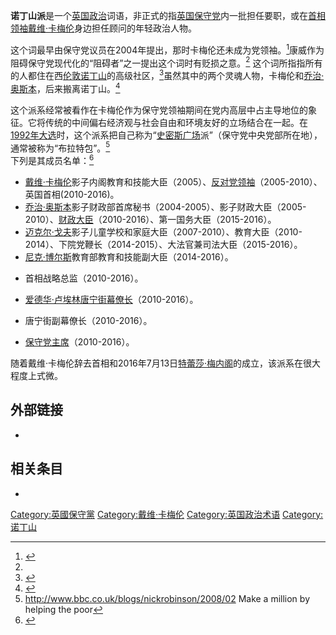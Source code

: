 {{NoteTA
|G1=PoliticiansUK
|G2=UK Places
|G3=People
|G4=Country
|1=zh-cn:戴维·卡梅伦;zh-hk:甘民樂;
}}
'''诺丁山派'''是一个[[英国政治|英国政治]]词语，非正式的指[[英国保守党|英国保守党]]内一批担任要职，或在[[英国首相|首相]][[保守黨黨魁_(英國)|领袖]][[戴维·卡梅伦|戴维·卡梅伦]]身边担任顾问的年轻政治人物。

这个词最早由保守党议员{{le|德雷克·康威|Derek Conway}}在2004年提出，那时卡梅伦还未成为党领袖。<ref name="Tory leader put under pressure">{{cite news |title=Tory leader put under pressure on three fronts |trans_title=保守党领袖在三条战线上面临压力 |author=Marie Woolf |author2=Ben Russell |newspaper=[[独立报|独立报]] |date=28 July 2004 |url=http://www.independent.co.uk/news/uk/politics/tory-leader-put-under-pressure-on-three-fronts-554701.html |accessdate=2017-01-05 |archive-date=2016-04-12 |archive-url=https://web.archive.org/web/20160412162913/http://www.independent.co.uk/news/uk/politics/tory-leader-put-under-pressure-on-three-fronts-554701.html |dead-url=no }}</ref>康威作为阻碍保守党现代化的“阻碍者”之一提出这个词时有贬损之意。<ref name="Tory leader put under pressure" /> 这个词所指指所有的人都住在西[[伦敦|伦敦]][[诺丁山|诺丁山]]的高级社区，<ref>{{cite news |title=Tory central |trans_title=保守党中央 |author=Nicholas Watt |newspaper=The Guardian |date=28 July 2004 |url=https://www.theguardian.com/politics/2004/jul/28/conservatives.uk1 |accessdate=2017-01-05 |archive-date=2017-02-05 |archive-url=https://web.archive.org/web/20170205031428/https://www.theguardian.com/politics/2004/jul/28/conservatives.uk1 |dead-url=no }}</ref>虽然其中的两个灵魂人物，卡梅伦和[[乔治·奥斯本|乔治·奥斯本]]，后来搬离诺丁山。<ref>{{cite news |title=The Tory Notting Hill Set sell up and move on; Cameron and his pals quit west London base |trans_title=托利党诺丁山派搬家；卡梅伦和他的哥儿们退出西伦敦的大本营 |author=Katherine Barney |newspaper=[[标准晚报|标准晚报]] |date=3 March 2006 |url= }}</ref>

这个派系经常被看作在卡梅伦作为保守党领袖期间在党内高层中占主导地位的象征。它将传统的中间偏右经济观与社会自由和环境友好的立场结合在一起。在[[1992年英国大选|1992年大选]]时，这个派系把自己称为“[[史密斯广场|史密斯广场]]派”（保守党中央党部所在地），通常被称为“布拉特包”。<ref>http://www.bbc.co.uk/blogs/nickrobinson/2008/02 {{Wayback|url=http://www.bbc.co.uk/blogs/nickrobinson/2008/02 |date=20160330084536 }} Make a million by helping the poor</ref>{{sfn|Snowdon|2010|p=3}}<br />
下列是其成员名单：<ref>{{cite news |title=Who are the Notting Hill Set? |trans_title=谁是诺丁山派？ |author= |newspaper=The Daily Telegraph |date=26 Feb 2006 |url=http://www.telegraph.co.uk/news/uknews/1511473/Who-are-the-Notting-Hill-Set.html |accessdate=2017-01-05 |archive-date=2016-07-28 |archive-url=https://web.archive.org/web/20160728001205/http://www.telegraph.co.uk/news/uknews/1511473/Who-are-the-Notting-Hill-Set.html |dead-url=no }}</ref>
*[[戴维·卡梅伦|戴维·卡梅伦]]影子内阁教育和技能大臣（2005）、[[反对党领袖_(英国)|反对党领袖]]（2005-2010）、英国首相(2010-2016)。
*[[乔治·奥斯本|乔治·奥斯本]]影子财政部首席秘书（2004-2005）、影子财政大臣（2005-2010）、[[英国财政大臣|财政大臣]]（2010-2016）、第一国务大臣（2015-2016）。
*[[麥可·戈夫|迈克尔·戈夫]]影子儿童学校和家庭大臣（2007-2010）、教育大臣（2010-2014）、下院党鞭长（2014-2015）、大法官兼司法大臣（2015-2016）。
*[[尼克·博尔斯|尼克·博尔斯]]教育部教育和技能副大臣（2014-2016）。
*{{le|史蒂夫·希尔顿|Steve Hilton}}首相战略总监（2010-2016）。
*[[爱德华·卢埃林|爱德华·卢埃林]][[唐宁街幕僚长|唐宁街幕僚长]]（2010-2016）。
*{{le|凯瑟琳·法尔|Catherine Fall}}唐宁街副幕僚长（2010-2016）。
*{{le|安德鲁·费尔德曼|Andrew Feldman}}[[保守党主席|保守党主席]]（2010-2016）。
随着戴维·卡梅伦辞去首相和2016年7月13日[[特蕾莎·梅|特蕾莎·梅]][[梅內閣|内阁]]的成立，该派系在很大程度上式微。

==外部链接==
{{reflist}}
* {{cite book | last = Snowdon | first = Peter | author-link = Peter Snowdon | title = Back from the Brink: The Extraordinary Fall and Rise of the Conservative Party | url = https://archive.org/details/backfrombrinkins0000snow |trans_title=回到边缘：保守党的非凡失落和崛起 | location = London | publisher = HarperCollins | year = 2010 |origyear = 2010 | isbn = 978-0-00-730884-2 | ref = harv }}

==相关条目==
*{{le|奇平诺顿派|Chipping Norton set}}

[[Category:英國保守黨|Category:英國保守黨]]
[[Category:戴维·卡梅伦|Category:戴维·卡梅伦]]
[[Category:英国政治术语|Category:英国政治术语]]
[[Category:诺丁山|Category:诺丁山]]